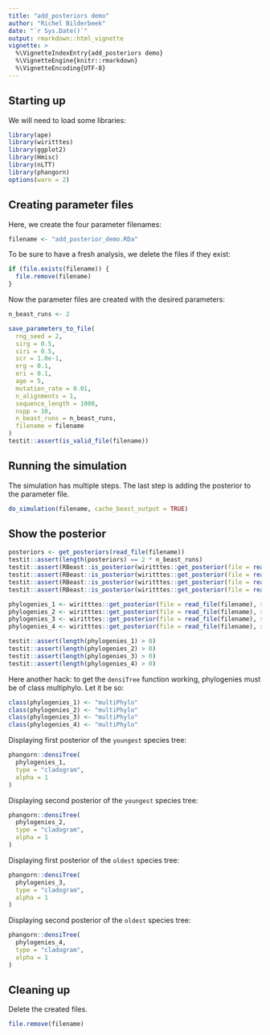 ```yaml
---
title: "add_posteriors demo"
author: "Richel Bilderbeek"
date: "`r Sys.Date()`"
output: rmarkdown::html_vignette
vignette: >
  %\VignetteIndexEntry{add_posteriors demo}
  %\VignetteEngine{knitr::rmarkdown}
  %\VignetteEncoding{UTF-8}
---
```


## Starting up

We will need to load some libraries:

```r
library(ape)
library(wiritttes)
library(ggplot2)
library(Hmisc)
library(nLTT)
library(phangorn)
options(warn = 2)
```

## Creating parameter files

Here, we create the four parameter filenames:

```r
filename <- "add_posterior_demo.RDa"
```

To be sure to have a fresh analysis, we delete the files if they exist:

```r
if (file.exists(filename)) {
  file.remove(filename)
}
```

Now the parameter files are created with the desired parameters:

```r
n_beast_runs <- 2

save_parameters_to_file(
  rng_seed = 2,
  sirg = 0.5,
  siri = 0.5,
  scr = 1.0e-1,
  erg = 0.1,
  eri = 0.1,
  age = 5,
  mutation_rate = 0.01,
  n_alignments = 1,
  sequence_length = 1000,
  nspp = 10,
  n_beast_runs = n_beast_runs,
  filename = filename
)  
testit::assert(is_valid_file(filename))
```

## Running the simulation

The simulation has multiple steps. The last step is adding the 
posterior to the parameter file.

```r
do_simulation(filename, cache_beast_output = TRUE)
```

## Show the posterior

```r
posteriors <- get_posteriors(read_file(filename))
testit::assert(length(posteriors) == 2 * n_beast_runs)
testit::assert(RBeast::is_posterior(wiritttes::get_posterior(file = read_file(filename), sti = 1, ai = 1, pi = 1)))
testit::assert(RBeast::is_posterior(wiritttes::get_posterior(file = read_file(filename), sti = 1, ai = 1, pi = 2)))
testit::assert(RBeast::is_posterior(wiritttes::get_posterior(file = read_file(filename), sti = 2, ai = 1, pi = 1)))
testit::assert(RBeast::is_posterior(wiritttes::get_posterior(file = read_file(filename), sti = 2, ai = 1, pi = 2)))

phylogenies_1 <- wiritttes::get_posterior(file = read_file(filename), sti = 1, ai = 1, pi = 1)$trees
phylogenies_2 <- wiritttes::get_posterior(file = read_file(filename), sti = 1, ai = 1, pi = 2)$trees
phylogenies_3 <- wiritttes::get_posterior(file = read_file(filename), sti = 2, ai = 1, pi = 1)$trees
phylogenies_4 <- wiritttes::get_posterior(file = read_file(filename), sti = 2, ai = 1, pi = 2)$trees

testit::assert(length(phylogenies_1) > 0)
testit::assert(length(phylogenies_2) > 0)
testit::assert(length(phylogenies_3) > 0)
testit::assert(length(phylogenies_4) > 0)
```

Here another hack: to get the `densiTree` function working, phylogenies must be of class multiphylo.
Let it be so:

```r
class(phylogenies_1) <- "multiPhylo"
class(phylogenies_2) <- "multiPhylo"
class(phylogenies_3) <- "multiPhylo"
class(phylogenies_4) <- "multiPhylo"
```

Displaying first posterior of the `youngest` species tree:

```r
phangorn::densiTree(
  phylogenies_1, 
  type = "cladogram", 
  alpha = 1
)
```

Displaying second posterior of the `youngest` species tree:

```r
phangorn::densiTree(
  phylogenies_2, 
  type = "cladogram", 
  alpha = 1
)
```

Displaying first posterior of the `oldest` species tree:

```r
phangorn::densiTree(
  phylogenies_3, 
  type = "cladogram", 
  alpha = 1
)
```

Displaying second posterior of the `oldest` species tree:

```r
phangorn::densiTree(
  phylogenies_4, 
  type = "cladogram", 
  alpha = 1
)
```

## Cleaning up

Delete the created files.

```r
file.remove(filename)
```
